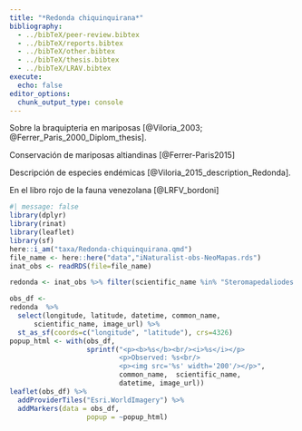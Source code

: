 ```yaml
---
title: "*Redonda chiquinquirana*"
bibliography: 
  - ../bibTeX/peer-review.bibtex
  - ../bibTeX/reports.bibtex
  - ../bibTeX/other.bibtex
  - ../bibTeX/thesis.bibtex
  - ../bibTeX/LRAV.bibtex
execute: 
  echo: false
editor_options: 
  chunk_output_type: console
---
```


Sobre la braquipteria en mariposas [@Viloria_2003; @Ferrer_Paris_2000_Diplom_thesis].

Conservación de mariposas altiandinas [@Ferrer-Paris2015]

Descripción de especies endémicas [@Viloria_2015_description_Redonda].

En el libro rojo de la fauna venezolana [@LRFV_bordoni]

```r
#| message: false
library(dplyr)
library(rinat)
library(leaflet)
library(sf)
here::i_am("taxa/Redonda-chiquinquirana.qmd")
file_name <- here::here("data","iNaturalist-obs-NeoMapas.rds")
inat_obs <- readRDS(file=file_name)
```

```r
redonda <- inat_obs %>% filter(scientific_name %in% "Steromapedaliodes chiquinquirana")
```

```r

obs_df <- 
redonda  %>% 
  select(longitude, latitude, datetime, common_name, 
      scientific_name, image_url) %>%
  st_as_sf(coords=c("longitude", "latitude"), crs=4326)
popup_html <- with(obs_df, 
                   sprintf("<p><b>%s</b><br/><i>%s</i></p>
                           <p>Observed: %s<br/>
                           <p><img src='%s' width='200'/></p>", 
                           common_name,  scientific_name,
                           datetime, image_url))
leaflet(obs_df) %>% 
  addProviderTiles("Esri.WorldImagery") %>% 
  addMarkers(data = obs_df,
                   popup = ~popup_html)
```

